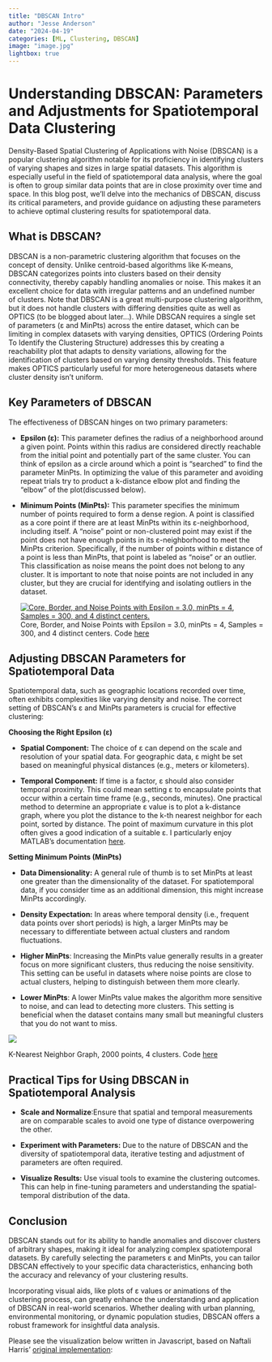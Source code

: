 ```yaml
---
title: "DBSCAN Intro"
author: "Jesse Anderson"
date: "2024-04-19"
categories: [ML, Clustering, DBSCAN]
image: "image.jpg"
lightbox: true
---
```


# **Understanding DBSCAN: Parameters and Adjustments for Spatiotemporal Data Clustering**

Density-Based Spatial Clustering of Applications with Noise (DBSCAN) is a popular clustering algorithm notable for its proficiency in identifying clusters of varying shapes and sizes in large spatial datasets. This algorithm is especially useful in the field of spatiotemporal data analysis, where the goal is often to group similar data points that are in close proximity over time and space. In this blog post, we'll delve into the mechanics of DBSCAN, discuss its critical parameters, and provide guidance on adjusting these parameters to achieve optimal clustering results for spatiotemporal data.

## What is DBSCAN?

DBSCAN is a non-parametric clustering algorithm that focuses on the concept of density. Unlike centroid-based algorithms like K-means, DBSCAN categorizes points into clusters based on their density connectivity, thereby capably handling anomalies or noise. This makes it an excellent choice for data with irregular patterns and an undefined number of clusters. Note that DBSCAN is a great multi-purpose clustering algorithm, but it does not handle clusters with differing densities quite as well as OPTICS (to be blogged about later...). While DBSCAN requires a single set of parameters (ε and MinPts) across the entire dataset, which can be limiting in complex datasets with varying densities, OPTICS (Ordering Points To Identify the Clustering Structure) addresses this by creating a reachability plot that adapts to density variations, allowing for the identification of clusters based on varying density thresholds. This feature makes OPTICS particularly useful for more heterogeneous datasets where cluster density isn't uniform.

## Key Parameters of DBSCAN

The effectiveness of DBSCAN hinges on two primary parameters:

-   **Epsilon (ε):** This parameter defines the radius of a neighborhood around a given point. Points within this radius are considered directly reachable from the initial point and potentially part of the same cluster. You can think of epsilon as a circle around which a point is "searched" to find the parameter MinPts. In optimizing the value of this parameter and avoiding repeat trials try to product a k-distance elbow plot and finding the "elbow" of the plot(discussed below).

-   **Minimum Points (MinPts):** This parameter specifies the minimum number of points required to form a dense region. A point is classified as a core point if there are at least MinPts within its ε-neighborhood, including itself. A "noise" point or non-clustered point may exist if the point does not have enough points in its ε-neighborhood to meet the MinPts criterion. Specifically, if the number of points within ε distance of a point is less than MinPts, that point is labeled as "noise" or an outlier. This classification as noise means the point does not belong to any cluster. It is important to note that noise points are not included in any cluster, but they are crucial for identifying and isolating outliers in the dataset.

    [![Core, Border, and Noise Points with Epsilon = 3.0, minPts = 4, Samples = 300, and 4 distinct centers.](BorderPoints.png){.lightbox}](BorderPoints.png) Core, Border, and Noise Points with Epsilon = 3.0, minPts = 4, Samples = 300, and 4 distinct centers. Code [here](borderpoints.py)

## Adjusting DBSCAN Parameters for Spatiotemporal Data

Spatiotemporal data, such as geographic locations recorded over time, often exhibits complexities like varying density and noise. The correct setting of DBSCAN's ε and MinPts parameters is crucial for effective clustering:

**Choosing the Right Epsilon (ε)**

-   **Spatial Component:** The choice of ε can depend on the scale and resolution of your spatial data. For geographic data, ε might be set based on meaningful physical distances (e.g., meters or kilometers).

-   **Temporal Component:** If time is a factor, ε should also consider temporal proximity. This could mean setting ε to encapsulate points that occur within a certain time frame (e.g., seconds, minutes). One practical method to determine an appropriate ε value is to plot a k-distance graph, where you plot the distance to the k-th nearest neighbor for each point, sorted by distance. The point of maximum curvature in this plot often gives a good indication of a suitable ε. I particularly enjoy MATLAB's documentation [here](https://www.mathworks.com/help/radar/ref/clusterdbscan.clusterdbscan.estimateepsilon.html).

**Setting Minimum Points (MinPts)**

-   **Data Dimensionality:** A general rule of thumb is to set MinPts at least one greater than the dimensionality of the dataset. For spatiotemporal data, if you consider time as an additional dimension, this might increase MinPts accordingly.

-   **Density Expectation:** In areas where temporal density (i.e., frequent data points over short periods) is high, a larger MinPts may be necessary to differentiate between actual clusters and random fluctuations.

-   **Higher MinPts**: Increasing the MinPts value generally results in a greater focus on more significant clusters, thus reducing the noise sensitivity. This setting can be useful in datasets where noise points are close to actual clusters, helping to distinguish between them more clearly.

-   **Lower MinPts**: A lower MinPts value makes the algorithm more sensitive to noise, and can lead to detecting more clusters. This setting is beneficial when the dataset contains many small but meaningful clusters that you do not want to miss.

[![](Elbow-Graph.png)](Elbow-Graph.png)

K-Nearest Neighbor Graph, 2000 points, 4 clusters. Code [here](elbow.py)

## **Practical Tips for Using DBSCAN in Spatiotemporal Analysis**

-   **Scale and Normalize**:Ensure that spatial and temporal measurements are on comparable scales to avoid one type of distance overpowering the other.

-   **Experiment with Parameters:** Due to the nature of DBSCAN and the diversity of spatiotemporal data, iterative testing and adjustment of parameters are often required.

-   **Visualize Results:** Use visual tools to examine the clustering outcomes. This can help in fine-tuning parameters and understanding the spatial-temporal distribution of the data.

## Conclusion

DBSCAN stands out for its ability to handle anomalies and discover clusters of arbitrary shapes, making it ideal for analyzing complex spatiotemporal datasets. By carefully selecting the parameters ε and MinPts, you can tailor DBSCAN effectively to your specific data characteristics, enhancing both the accuracy and relevancy of your clustering results.

Incorporating visual aids, like plots of ε values or animations of the clustering process, can greatly enhance the understanding and application of DBSCAN in real-world scenarios. Whether dealing with urban planning, environmental monitoring, or dynamic population studies, DBSCAN offers a robust framework for insightful data analysis.

Please see the visualization below written in Javascript, based on Naftali Harris' [original implementation](https://www.naftaliharris.com/blog/visualizing-dbscan-clustering/):

```{=html}
<article>
<script src="https://jesse-anderson.github.io/DBSCANProj/tryDB/d3.v7.min.js"></script>
<script src="https://jesse-anderson.github.io/DBSCANProj/tryDB/choose.js"></script>
<script src="https://jesse-anderson.github.io/DBSCANProj/tryDB/generate.js"></script>
<script src="https://jesse-anderson.github.io/DBSCANProj/tryDB/config.js"></script>
<script src="https://jesse-anderson.github.io/DBSCANProj/tryDB/dbscan.js"></script>
<script src="https://jesse-anderson.github.io/DBSCANProj/tryDB/mainDBSCAN.js"></script>
        
<div id="svg_area" style="margin-top: 40px;"></div>
 <div id="button_area" style="margin-top: 10px;"></div>
<script>restart();</script>
</article>
```